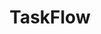 ---
title: TaskFlow
description: Aplicación de gestión de proyectos con colaboración en tiempo real
tech: ["React", "Node.js", "Socket.io", "MongoDB"]
image: placeholder.svg
---
